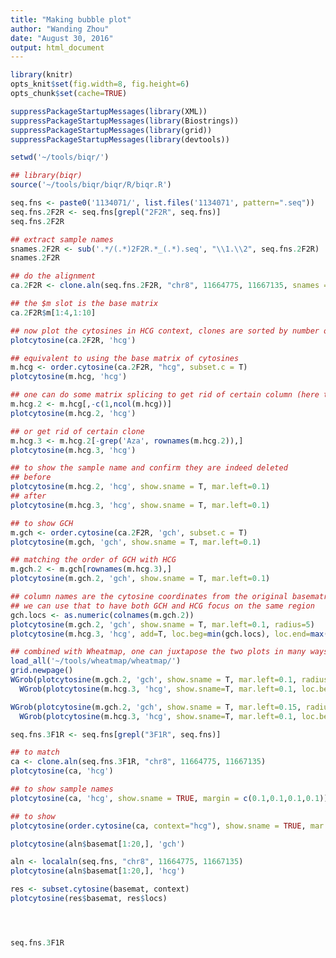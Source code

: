 ```yaml
---
title: "Making bubble plot"
author: "Wanding Zhou"
date: "August 30, 2016"
output: html_document
---
```


```r
library(knitr)
opts_knit$set(fig.width=8, fig.height=6)
opts_chunk$set(cache=TRUE)

suppressPackageStartupMessages(library(XML))
suppressPackageStartupMessages(library(Biostrings))
suppressPackageStartupMessages(library(grid))
suppressPackageStartupMessages(library(devtools))
```


```r
setwd('~/tools/biqr/')

## library(biqr)
source('~/tools/biqr/biqr/R/biqr.R')

seq.fns <- paste0('1134071/', list.files('1134071', pattern=".seq"))
seq.fns.2F2R <- seq.fns[grepl("2F2R", seq.fns)]
seq.fns.2F2R

## extract sample names
snames.2F2R <- sub('.*/(.*)2F2R.*_(.*).seq', "\\1.\\2", seq.fns.2F2R)
snames.2F2R

## do the alignment
ca.2F2R <- clone.aln(seq.fns.2F2R, "chr8", 11664775, 11667135, snames = snames.2F2R)
```

```r

## the $m slot is the base matrix
ca.2F2R$m[1:4,1:10]

## now plot the cytosines in HCG context, clones are sorted by number of cytosine retension
plotcytosine(ca.2F2R, 'hcg')

## equivalent to using the base matrix of cytosines
m.hcg <- order.cytosine(ca.2F2R, "hcg", subset.c = T)
plotcytosine(m.hcg, 'hcg')

## one can do some matrix splicing to get rid of certain column (here the first and last column)
m.hcg.2 <- m.hcg[,-c(1,ncol(m.hcg))]
plotcytosine(m.hcg.2, 'hcg')

## or get rid of certain clone
m.hcg.3 <- m.hcg.2[-grep('Aza', rownames(m.hcg.2)),]
plotcytosine(m.hcg.3, 'hcg')

## to show the sample name and confirm they are indeed deleted
## before
plotcytosine(m.hcg.2, 'hcg', show.sname = T, mar.left=0.1)
## after
plotcytosine(m.hcg.3, 'hcg', show.sname = T, mar.left=0.1)

## to show GCH
m.gch <- order.cytosine(ca.2F2R, 'gch', subset.c = T)
plotcytosine(m.gch, 'gch', show.sname = T, mar.left=0.1)

## matching the order of GCH with HCG
m.gch.2 <- m.gch[rownames(m.hcg.3),]
plotcytosine(m.gch.2, 'gch', show.sname = T, mar.left=0.1)

## column names are the cytosine coordinates from the original basematrix
## we can use that to have both GCH and HCG focus on the same region
gch.locs <- as.numeric(colnames(m.gch.2))
plotcytosine(m.gch.2, 'gch', show.sname = T, mar.left=0.1, radius=5)
plotcytosine(m.hcg.3, 'hcg', add=T, loc.beg=min(gch.locs), loc.end=max(gch.locs), radius=2)

## combined with Wheatmap, one can juxtapose the two plots in many ways
load_all('~/tools/wheatmap/wheatmap/')
grid.newpage()
WGrob(plotcytosine(m.gch.2, 'gch', show.sname = T, mar.left=0.1, radius=5, draw = F)) +
  WGrob(plotcytosine(m.hcg.3, 'hcg', show.sname=T, mar.left=0.1, loc.beg=min(gch.locs), loc.end=max(gch.locs), radius=5, draw = F), Beneath())

WGrob(plotcytosine(m.gch.2, 'gch', show.sname = T, mar.left=0.15, radius=5, draw = F)) +
  WGrob(plotcytosine(m.hcg.3, 'hcg', show.sname=T, mar.left=0.1, loc.beg=min(gch.locs), loc.end=max(gch.locs), radius=5, draw = F), RightOf(pad=0.05))
```



```r
seq.fns.3F1R <- seq.fns[grepl("3F1R", seq.fns)]

## to match 
ca <- clone.aln(seq.fns.3F1R, "chr8", 11664775, 11667135)
plotcytosine(ca, 'hcg')

## to show sample names
plotcytosine(ca, 'hcg', show.sname = TRUE, margin = c(0.1,0.1,0.1,0.1))

## to show 
plotcytosine(order.cytosine(ca, context="hcg"), show.sname = TRUE, mar.left=0.3)

plotcytosine(aln$basemat[1:20,], 'gch')

aln <- localaln(seq.fns, "chr8", 11664775, 11667135)
plotcytosine(aln$basemat[1:20,], 'hcg')

res <- subset.cytosine(basemat, context)
plotcytosine(res$basemat, res$locs)




seq.fns.3F1R

```